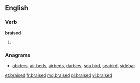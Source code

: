 ==English==

===Verb===
'''braised'''
# {{past of|braise}}

===Anagrams===
* [[abiders#English|abiders]], [[air beds#English|air beds]], [[airbeds#English|airbeds]], [[darbies#English|darbies]], [[sea bird#English|sea bird]], [[seabird#English|seabird]], [[sidebar#English|sidebar]]

[[et:braised]]
[[fr:braised]]
[[mg:braised]]
[[pl:braised]]
[[vi:braised]]